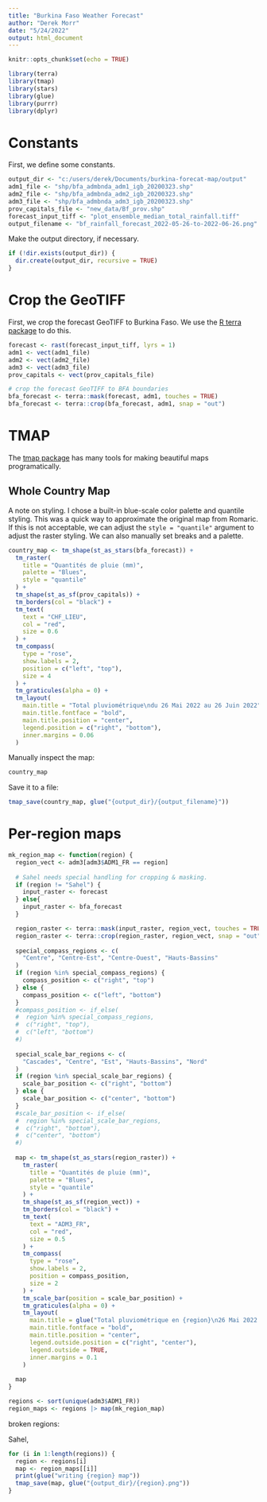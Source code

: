 ---
title: "Burkina Faso Weather Forecast"
author: "Derek Morr"
date: "5/24/2022"
output: html_document
---

```{r setup, include=FALSE}
knitr::opts_chunk$set(echo = TRUE)
```

```{r load libraries, message=FALSE, warning=FALSE, include=FALSE}
library(terra)
library(tmap)
library(stars)
library(glue)
library(purrr)
library(dplyr)
```

# Constants

First, we define some constants.

```{r}
output_dir <- "c:/users/derek/Documents/burkina-forecat-map/output"
adm1_file <- "shp/bfa_admbnda_adm1_igb_20200323.shp"
adm2_file <- "shp/bfa_admbnda_adm2_igb_20200323.shp"
adm3_file <- "shp/bfa_admbnda_adm3_igb_20200323.shp"
prov_capitals_file <- "new_data/Bf_prov.shp"
forecast_input_tiff <- "plot_ensemble_median_total_rainfall.tiff"
output_filename <- "bf_rainfall_forecast_2022-05-26-to-2022-06-26.png"
```

Make the output directory, if necessary.

```{r}
if (!dir.exists(output_dir)) {
  dir.create(output_dir, recursive = TRUE)
}
```


# Crop the GeoTIFF

First, we crop the forecast GeoTIFF to Burkina Faso. We use the 
[R terra package](https://rspatial.github.io/terra/) to do this.

```{r}
forecast <- rast(forecast_input_tiff, lyrs = 1)
adm1 <- vect(adm1_file)
adm2 <- vect(adm2_file)
adm3 <- vect(adm3_file)
prov_capitals <- vect(prov_capitals_file)

# crop the forecast GeoTIFF to BFA boundaries
bfa_forecast <- terra::mask(forecast, adm1, touches = TRUE)
bfa_forecast <- terra::crop(bfa_forecast, adm1, snap = "out")
```

# TMAP

The [tmap package](https://r-tmap.github.io/tmap/) has many tools for making 
beautiful maps programatically.

## Whole Country Map

A note on styling. I chose a built-in blue-scale color palette and quantile
styling. This was a quick way to approximate the original map from Romaric.
If this is not acceptable, we can adjust the `style = "quantile"` argument 
to adjust the raster styling. We can also manually set breaks and a palette.

```{r}
country_map <- tm_shape(st_as_stars(bfa_forecast)) + 
  tm_raster(
    title = "Quantités de pluie (mm)",
    palette = "Blues",
    style = "quantile"
  ) +
  tm_shape(st_as_sf(prov_capitals)) +
  tm_borders(col = "black") +
  tm_text(
    text = "CHF_LIEU",
    col = "red",
    size = 0.6
  ) +
  tm_compass(
    type = "rose",
    show.labels = 2,
    position = c("left", "top"),
    size = 4
  ) +
  tm_graticules(alpha = 0) +
  tm_layout(
    main.title = "Total pluviométrique\ndu 26 Mai 2022 au 26 Juin 2022",
    main.title.fontface = "bold",
    main.title.position = "center",
    legend.position = c("right", "bottom"),
    inner.margins = 0.06
  )
```

Manually inspect the map:

```{r}
country_map
```

Save it to a file:

```{r}
tmap_save(country_map, glue("{output_dir}/{output_filename}"))
```


# Per-region maps

```{r}
mk_region_map <- function(region) {
  region_vect <- adm3[adm3$ADM1_FR == region]
  
  # Sahel needs special handling for cropping & masking.
  if (region != "Sahel") {
    input_raster <- forecast
  } else{
    input_raster <- bfa_forecast
  }

  region_raster <- terra::mask(input_raster, region_vect, touches = TRUE)
  region_raster <- terra::crop(region_raster, region_vect, snap = "out")
  
  special_compass_regions <- c(
    "Centre", "Centre-Est", "Centre-Ouest", "Hauts-Bassins"
  )
  if (region %in% special_compass_regions) {
    compass_position <- c("right", "top")
  } else {
    compass_position <- c("left", "bottom")
  }
  #compass_position <- if_else(
  #  region %in% special_compass_regions, 
  #  c("right", "top"),
  #  c("left", "bottom")
  #)
  
  special_scale_bar_regions <- c(
    "Cascades", "Centre", "Est", "Hauts-Bassins", "Nord"
  )
  if (region %in% special_scale_bar_regions) {
    scale_bar_position <- c("right", "bottom")
  } else {
    scale_bar_position <- c("center", "bottom")
  }
  #scale_bar_position <- if_else(
  #  region %in% special_scale_bar_regions,
  #  c("right", "bottom"),
  #  c("center", "bottom")
  #)
  
  map <- tm_shape(st_as_stars(region_raster)) + 
    tm_raster(
      title = "Quantités de pluie (mm)",
      palette = "Blues",
      style = "quantile"
    ) +
    tm_shape(st_as_sf(region_vect)) +
    tm_borders(col = "black") +
    tm_text(
      text = "ADM3_FR",
      col = "red",
      size = 0.5
    ) +
    tm_compass(
      type = "rose",
      show.labels = 2,
      position = compass_position,
      size = 2
    ) +
    tm_scale_bar(position = scale_bar_position) +
    tm_graticules(alpha = 0) +
    tm_layout(
      main.title = glue("Total pluviométrique en {region}\n26 Mai 2022 au 26 Juin 2022"), 
      main.title.fontface = "bold",
      main.title.position = "center",
      legend.outside.position = c("right", "center"),
      legend.outside = TRUE,
      inner.margins = 0.1
    )
  
  map
}
```

```{r}
regions <- sort(unique(adm3$ADM1_FR))
region_maps <- regions |> map(mk_region_map)
```

broken regions:

Sahel, 

```{r}
for (i in 1:length(regions)) {
  region <- regions[i]
  map <- region_maps[[i]]
  print(glue("writing {region} map"))
  tmap_save(map, glue("{output_dir}/{region}.png"))
}
```

